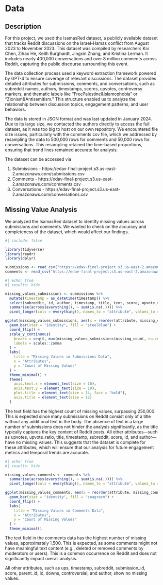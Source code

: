 # Data

## Description

For this project, we used the IsamasRed dataset, a publicly available dataset that tracks Reddit discussions on the Israel-Hamas conflict from August 2023 to November 2023. This dataset was compiled by researchers Kai Chen, Zihao He, Keith Burghardt, Jingxin Zhang, and Kristina Lerman. It includes nearly 400,000 conversations and over 8 million comments across Reddit, capturing the public discourse surrounding this event.

The data collection process used a keyword extraction framework powered by GPT-4 to ensure coverage of relevant discussions. The dataset provides detailed attributes for submissions, comments, and conversations, such as subreddit names, authors, timestamps, scores, upvotes, controversy markers, and thematic labels like “FreePalestine&Islamophobia” or “Zionism&Antisemitism.” This structure enabled us to analyze the relationship between discussion topics, engagement patterns, and user behaviors.

The data is stored in JSON format and was last updated in January 2024. Due to its large size, we contacted the authors directly to access the full dataset, as it was too big to host on our own repository. We encountered file size issues, particularly with the comments.csv file, which we addressed by resampling the data to 500,000 rows for comments and 50,000 rows for conversations. This resampling retained the time-based proportions, ensuring that trend lines remained accurate for analysis. 

The dataset can be accessed via

1. Submissions - https://edav-final-project.s3.us-east-2.amazonaws.com/submissions.csv
2. Comments - https://edav-final-project.s3.us-east-2.amazonaws.com/comments.csv
3. Conversations - https://edav-final-project.s3.us-east-2.amazonaws.com/conversations.csv

## Missing Value Analysis

We analyzed the IsamasRed dataset to identify missing values across submissions and comments. We wanted to check on the accuracy and completeness of the dataset, which would affect our findings. 

```r
#| include: false

library(tidyverse) 
library(readr)
library(dplyr)

submissions <- read_csv("https://edav-final-project.s3.us-east-2.amazonaws.com/submissions.csv")
comments <- read_csv("https://edav-final-project.s3.us-east-2.amazonaws.com/comments.csv")
```

```r
#| echo: true
#| results: hide

missing_values_submissions <- submissions %>%
  mutate(timestamp = as_datetime(timestamp)) %>%
  select(subreddit, id, author, timestamp, title, text, score, upvote_ratio, upvotes) %>%  # Ensure only required attributes are selected
  summarise(across(everything(), ~ sum(is.na(.)))) %>%
  pivot_longer(cols = everything(), names_to = "attribute", values_to = "missing_count")

ggplot(missing_values_submissions, aes(x = reorder(attribute, missing_count), y = missing_count)) +
  geom_bar(stat = "identity", fill = "steelblue") +
  coord_flip() +
  scale_y_continuous(
    breaks = seq(0, max(missing_values_submissions$missing_count, na.rm = TRUE), by = 50000),
    labels = scales::comma
  ) +
  labs(
    title = "Missing Values in Submissions Data",
    x = "Attributes",
    y = "Count of Missing Values"
  ) +
  theme_minimal() +
  theme(
    axis.text.x = element_text(size = 10),
    axis.text.y = element_text(size = 10),
    plot.title = element_text(size = 14, face = "bold"),
    axis.title = element_text(size = 12)
  )
```

The text field has the highest count of missing values, surpassing 250,000. This is expected since many submissions on Reddit consist only of a title without any additional text in the body. The absence of text in a large number of submissions does not hinder the analysis significantly, as the title typically captures the key content of Reddit posts. 
All other attributes—such as upvotes, upvote_ratio, title, timestamp, subreddit, score, id, and author—have no missing values. This suggests that the dataset is complete for these attributes, which will ensure that our analysis for future engagement metrics and temporal trends are accurate.

```r
#| echo: true
#| results: hide

missing_values_comments <- comments %>%
  summarise(across(everything(), ~ sum(is.na(.)))) %>%
  pivot_longer(cols = everything(), names_to = "attribute", values_to = "missing_count")

ggplot(missing_values_comments, aes(x = reorder(attribute, missing_count), y = missing_count)) +
  geom_bar(stat = "identity", fill = "seagreen") +
  coord_flip() +
  labs(
    title = "Missing Values in Comments Data",
    x = "Attributes",
    y = "Count of Missing Values"
  ) +
  theme_minimal()
```
The text field in the comments data has the highest number of missing values, approximately 1,500. This is expected, as some comments might not have meaningful text content (e.g., deleted or removed comments by moderators or users). This is a common occurrence on Reddit and does not significantly impact overall analysis.

All other attributes, such as ups, timestamp, subreddit, submission_id, score, parent_id, id, downs, controversial, and author, show no missing values.


